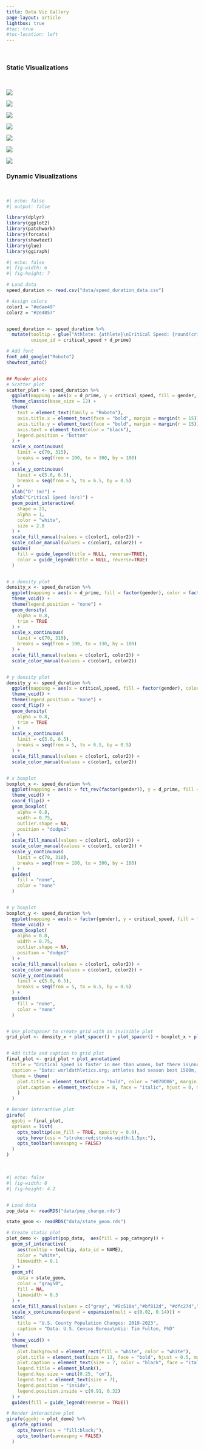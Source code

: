 ```yaml
---
title: Data Viz Gallery
page-layout: article
lightbox: true
#toc: true
#toc-location: left
---
```


<br>

### Static Visualizations

<br>

![](assets/plot_aging_100.png){fig-align="center" fig-alt="A scatterplot that displays the number of athletes with sub 10 second performances across ages 18 to 40" group="my-gallery"}

![](assets/ncaa_cross_plot.png){fig-align="center" fig-alt="A scatterplot that displays the team who won the NCAA Cross Country Championshps each year" group="my-gallery"}

![](assets/sub_4_facet_plot.png){fig-align="center" fig-alt="A line chart showing the increase in the number of sub 4 minute milers from each university over time" group="my-gallery"}

![](assets/steps_per_day.png){fig-align="center" fig-alt="Description of the image" group="my-gallery"}

![](assets/sub44_400m_plot.png){fig-align="center" fig-alt="A bar graph showing the count of sub 44 second 400 meter performances for each athlete" group="my-gallery"}


![](assets/steps_heatmap.png){fig-align="center" fig-alt="A heatmap that displays the number of steps walked each day throught the year" group="my-gallery"}

![](assets/endowments.png){fig-align="center" fig-alt="A tree map that displays university endowments" group="my-gallery"}

### Dynamic Visualizations

<br>

```r
#| echo: false
#| output: false

library(dplyr)
library(ggplot2)
library(patchwork)
library(forcats)
library(showtext)
library(glue)
library(ggiraph)

```

```r
#| echo: false
#| fig-width: 6
#| fig-height: 7

# Load data
speed_duration <- read.csv("data/speed_duration_data.csv")

# Assign colors
color1 = "#edae49"
color2 = "#2e4057"


speed_duration <- speed_duration %>% 
  mutate(tooltip = glue("Athlete: {athlete}\nCritical Speed: {round(critical_speed, 2)} m/s\nD': {round(d_prime)} m"),
         unique_id = critical_speed + d_prime)

# Add font
font_add_google("Roboto")
showtext_auto()


## Render plots
# Scatter plot 
scatter_plot <- speed_duration %>% 
  ggplot(mapping = aes(x = d_prime, y = critical_speed, fill = gender, color = gender, tooltip = tooltip, data_id = (critical_speed + d_prime))) +
  theme_classic(base_size = 12) + 
  theme(
    text = element_text(family = "Roboto"),
    axis.title.x = element_text(face = "bold", margin = margin(t = 15)),
    axis.title.y = element_text(face = "bold", margin = margin(r = 15)),
    axis.text = element_text(color = "black"),
    legend.position = "bottom"
  ) + 
  scale_x_continuous(
    limit = c(70, 315),
    breaks = seq(from = 100, to = 300, by = 100)
  ) + 
  scale_y_continuous(
    limit = c(5.0, 6.5),
    breaks = seq(from = 5, to = 6.5, by = 0.5)
  ) +
  xlab("D' (m)") + 
  ylab("Critical Speed (m/s)") + 
  geom_point_interactive(
    shape = 21,
    alpha = 1, 
    color = "white",
    size = 2.8
  ) +
  scale_fill_manual(values = c(color1, color2)) + 
  scale_color_manual(values = c(color1, color2)) + 
  guides(
    fill = guide_legend(title = NULL, reverse=TRUE),
    color = guide_legend(title = NULL, reverse=TRUE)
  )


# x density plot
density_x <- speed_duration %>% 
  ggplot(mapping = aes(x = d_prime, fill = factor(gender), color = factor(gender))) +
  theme_void() + 
  theme(legend.position = "none") +
  geom_density(
    alpha = 0.8,
    trim = TRUE
  ) +
  scale_x_continuous(
    limit = c(70, 310),
    breaks = seq(from = 100, to = 330, by = 100)
  ) + 
  scale_fill_manual(values = c(color1, color2)) +
  scale_color_manual(values = c(color1, color2))


# y density plot
density_y <- speed_duration %>% 
  ggplot(mapping = aes(x = critical_speed, fill = factor(gender), color = factor(gender))) +
  theme_void() + 
  theme(legend.position = "none") +
  coord_flip() +
  geom_density(
    alpha = 0.8,
    trim = TRUE
  ) +
  scale_x_continuous(
    limit = c(5.0, 6.5),
    breaks = seq(from = 5, to = 6.5, by = 0.5)
  ) +
  scale_fill_manual(values = c(color1, color2)) +
  scale_color_manual(values = c(color1, color2))


# x boxplot 
boxplot_x <- speed_duration %>% 
  ggplot(mapping = aes(x = fct_rev(factor(gender)), y = d_prime, fill = factor(gender), color = factor(gender))) +
  theme_void() +
  coord_flip() +
  geom_boxplot(
    alpha = 0.8,
    width = 0.75, 
    outlier.shape = NA,
    position = "dodge2"
  ) +
  scale_fill_manual(values = c(color1, color2)) +
  scale_color_manual(values = c(color1, color2)) +
  scale_y_continuous(
    limit = c(70, 310),
    breaks = seq(from = 100, to = 300, by = 100)
  ) +
  guides(
    fill = "none", 
    color = "none"
  ) 


# y boxplot 
boxplot_y <- speed_duration %>% 
  ggplot(mapping = aes(x = factor(gender), y = critical_speed, fill = factor(gender), color = factor(gender))) +
  theme_void() +
  geom_boxplot(
    alpha = 0.8,
    width = 0.75, 
    outlier.shape = NA,
    position = "dodge2"
  ) +
  scale_fill_manual(values = c(color1, color2)) +
  scale_color_manual(values = c(color1, color2)) +
  scale_y_continuous(
    limit = c(5.0, 6.5),
    breaks = seq(from = 5, to = 6.5, by = 0.5)
  ) +
  guides(
    fill = "none", 
    color = "none"
  ) 


# Use plotspacer to create grid with an invisible plot
grid_plot <- density_x + plot_spacer() + plot_spacer() + boxplot_x + plot_spacer() + plot_spacer() + scatter_plot + boxplot_y + density_y + plot_layout(ncol = 3, nrow = 3, widths = c(4, 0.5, 1), heights = c(1, 0.5, 4))


# Add title and caption to grid plot
final_plot <- grid_plot + plot_annotation(
  title = "Critical Speed is faster in men than women, but there is\nno sex difference in D'",
  caption = "Data: worldathletics.org; athletes had season best 1500m, 3000m, and 5000m performances of 1,100+ World Athletic\npoints from 2002-2021\nViz: Tim Fulton, PhD",
  theme = theme(
    plot.title = element_text(face = "bold", color = "#070D06", margin = margin(b = 10)),
    plot.caption = element_text(size = 8, face = "italic", hjust = 0, margin = margin(t = 10))
    )
  )

# Render interactive plot
girafe(
  ggobj = final_plot,
  options = list(
    opts_tooltip(use_fill = TRUE, opacity = 0.9),
    opts_hover(css = "stroke:red;stroke-width:1.5px;"),
    opts_toolbar(saveaspng = FALSE)
  )
)

```

<br>

```r
#| echo: false
#| fig-width: 6
#| fig-height: 4.2


# Load data
pop_data <- readRDS("data/pop_change.rds")

state_geom <- readRDS("data/state_geom.rds")

# Create static plot
plot_demo <- ggplot(pop_data,  aes(fill = pop_category)) +
  geom_sf_interactive(
    aes(tooltip = tooltip, data_id = NAME),
    color = "white",
    linewidth = 0.1
  ) +
  geom_sf(
    data = state_geom, 
    color = "gray50", 
    fill = NA,
    linewidth = 0.3
  ) +
  scale_fill_manual(values = c("gray", "#8c510a","#bf812d", "#dfc27d","#f6e8c3", "#c7eae5","#80cdc1","#35978f", "#01665e")) +
  scale_x_continuous(expand = expansion(mult = c(0.02, 0.14))) +
  labs(
    title = "U.S. County Population Changes: 2019-2023",
    caption = "Data: U.S. Census Bureau\nViz: Tim Fulton, PhD"
  ) +
  theme_void() +
  theme(
    plot.background = element_rect(fill = "white", color = "white"),
    plot.title = element_text(size = 13, face = "bold", hjust = 0.5, margin = margin(b = 2)),
    plot.caption = element_text(size = 7, color = "black", face = "italic", hjust = 0.02),
    legend.title = element_blank(),
    legend.key.size = unit(0.25, "cm"),
    legend.text = element_text(size = 7),
    legend.position = "inside",
    legend.position.inside = c(0.91, 0.32)
  ) +
  guides(fill = guide_legend(reverse = TRUE))

# Render interactive plot
girafe(ggobj = plot_demo) %>%
  girafe_options(
    opts_hover(css = "fill:black;"), 
    opts_toolbar(saveaspng = FALSE)
  ) 


```

